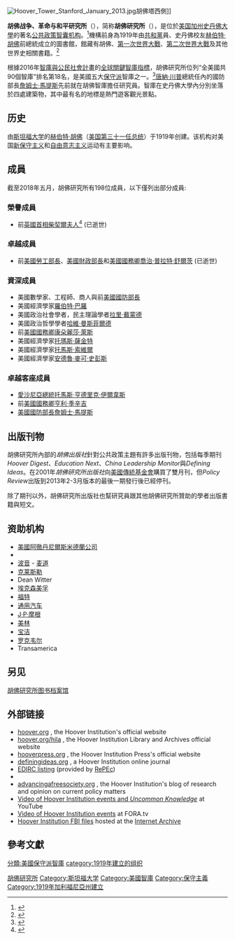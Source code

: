 {{noteTA
|G1=美国总统
|G2=PP
|1=zh-cn:斯坦福; zh-sg:斯坦福; zh-tw:史丹佛; zh-hk:史丹福; zh-mo:史丹福;
}}
{{about|[[美国|美国]]的[[公共政策|公共政策]][[智庫|智囊机构]]|胡佛研究所檔案館|胡佛研究所圖書檔案館}}
{{infobox organization
|name=胡佛戰爭、革命與和平研究所
|motto = 思想定義自由社會
|formation = {{start date and age|1919}}
|type = [[公共政策|公共政策]] [[智库|智库]]
|leader_title = 理事
|leader_name = {{tsl|en|Thomas W. Gilligan|湯瑪斯·W·吉里根}}
|location ={{USA}}[[史丹佛大學|史丹佛大學]]434 Galvez Mall<br>94305<br> <br>{{USA}}[[华盛顿|华盛顿]]1399 New York Ave. NW, S-500 The Johnson Center<br>20005
| revenue = $69,477,000<ref name="Annual Report 2015">{{cite web | url=http://www.hoover.org/about/reports/2015 | title=Annual Report 2015 | date=31 August 2015 | website=Hoover Institution | accessdate=15 April 2016 | archive-date=2020-08-15 | archive-url=https://web.archive.org/web/20200815041532/https://www.hoover.org/about/reports/2015 | dead-url=no }}</ref>
| revenue_year = 2015
| expenses = $59,910,000
| expenses_year = 2015
|website = [http://www.hoover.org hoover.org]
}}
[[Image:Hoover_Tower_Stanford_January_2013.jpg|thumb]]胡佛塔西側]]

'''胡佛战争、革命与和平研究所'''（{{lang-en|The Hoover Institution on War, Revolution, and Peace}}），简称'''胡佛研究所'''（{{lang-en|Hoover Institution}}），是位於[[美国|美国]][[加利福尼亞州|加州]][[史丹佛大學|史丹佛大學]]的著名[[公共政策|公共政策]][[智庫|智囊机构]]。<ref>{{Cite web|title=About Hoover|url=https://www.hoover.org/about|accessdate=2019-09-03|work=Hoover Institution|language=en|archive-date=2021-05-06|archive-url=https://web.archive.org/web/20210506021245/https://www.hoover.org/about|dead-url=no}}</ref>機構前身為1919年由[[共和黨_(美國)|共和黨]]員、史丹佛校友[[赫伯特·胡佛|赫伯特·胡佛]]前總統成立的圖書館，館藏有胡佛、[[第一次世界大戰|第一次世界大戰]]、[[第二次世界大戰|第二次世界大戰]]及其他世界史相關書籍。<ref>{{Cite web|title=Mission/History|url=https://www.hoover.org/about/missionhistory|accessdate=2019-09-03|work=Hoover Institution|language=en|archive-date=2021-05-07|archive-url=https://web.archive.org/web/20210507044102/https://www.hoover.org/about/missionhistory|dead-url=no}}</ref>

根據2016年[[智庫與公民社會計畫|智庫與公民社會計畫]]的[[全球關鍵智庫指標|全球關鍵智庫指標]]，胡佛研究所位列“全美國共90個智庫”排名第18名，是美國五大[[保守派|保守派]]智庫之一。<ref name="華府智庫對美國臺海兩岸政策制定之影響_2006">{{cite book|title=華府智庫對美國臺海兩岸政策制定之影響|url=https://books.google.com.tw/books?id=5fKLAQAAQBAJ&pg=PA184&dq=%E5%93%88%E5%BE%B7%E9%81%9C%E7%A0%94%E7%A9%B6%E6%89%80&hl=zh-TW&sa=X&ved=0ahUKEwjl-pu74rDdAhVKEHAKHSxeAboQ6AEILDAB#v=onepage&q=%E5%93%88%E5%BE%B7%E9%81%9C%E7%A0%94%E7%A9%B6%E6%89%80&f=false|publisher=秀威資訊|author=郭壽旺|isbn=9789867080707|page=184|language=zh-tw|date=2006-07-01|access-date=2018-09-10|archive-date=2018-09-10|archive-url=https://web.archive.org/web/20180910204408/https://books.google.com.tw/books?id=5fKLAQAAQBAJ&pg=PA184&dq=%E5%93%88%E5%BE%B7%E9%81%9C%E7%A0%94%E7%A9%B6%E6%89%80&hl=zh-TW&sa=X&ved=0ahUKEwjl-pu74rDdAhVKEHAKHSxeAboQ6AEILDAB#v=onepage&q=%E5%93%88%E5%BE%B7%E9%81%9C%E7%A0%94%E7%A9%B6%E6%89%80&f=false|dead-url=no}}</ref>[[唐納·川普|唐納·川普]]總統任內的國防部長[[詹姆士·馬提斯|詹姆士·馬提斯]]先前就在胡佛智庫擔任研究員。智庫在史丹佛大學內分別坐落於四處建築物，其中最有名的地標是熱門遊客觀光景點{{tsl|en|Hoover Tower|胡佛塔}}。

==历史==
由[[斯坦福大学|斯坦福大学]]的[[赫伯特·胡佛|赫伯特·胡佛]]（[[美國總統|美国第三十一任总统]]）于1919年创建。该机构对美国[[新保守主义|新保守主义]]和[[自由意志主义|自由意志主义]]运动有主要影响。

== 成員 ==
截至2018年五月，胡佛研究所有198位成員，以下僅列出部分成員:

=== 榮譽成員 ===
* 前[[英國首相|英國首相]][[柴契爾夫人|柴契爾夫人]]<ref name="Honorary Fellow">{{cite web | title = Honorary Fellow | publisher = Hoover Institution [[Stanford_University|Stanford University]] | year = 2010 | url = http://www.hoover.org/profiles/margaret-thatcher | accessdate = January 4, 2017 | archive-date = 2020-10-21 | archive-url = https://web.archive.org/web/20201021001040/https://www.hoover.org/profiles/margaret-thatcher | dead-url = no }}</ref> (已逝世)

=== 卓越成員 ===
* 前[[美國勞工部長|美國勞工部長]]、[[美國財政部長|美國財政部長]]和[[美國國務卿|美國國務卿]][[喬治·普拉特·舒爾茨|喬治·普拉特·舒爾茨]] (已逝世)

=== 資深成員 ===
* 美國數學家、工程師、商人與前[[美國國防部長|美國國防部長]]{{tsl|en|William Perry|威廉·佩芮}}
* 美國經濟學家[[羅伯特·巴羅|羅伯特·巴羅]]
* 美國政治社會學者，民主理論學者[[拉里·戴蒙德|拉里·戴蒙德]]
* 美國政治哲學學者[[哈維·曼斯菲爾德|哈維·曼斯菲爾德]]
* 前[[美國國務卿|美國國務卿]][[康朵麗莎·萊斯|康朵麗莎·萊斯]]
* 美國經濟學家[[托瑪斯·薩金特|托瑪斯·薩金特]]
* 美國經濟學家[[托馬斯·索維爾|托馬斯·索維爾]]
* 美國經濟學家[[安德魯·麥可·史彭斯|安德魯·麥可·史彭斯]]

=== 卓越客座成員 ===
* [[愛沙尼亞總統|愛沙尼亞總統]][[托馬斯·亨德里克·伊爾韋斯|托馬斯·亨德里克·伊爾韋斯]]
* 前[[美國國務卿|美國國務卿]][[亨利·季辛吉|亨利·季辛吉]]
* [[美國國防部長|美國國防部長]][[詹姆士·馬提斯|詹姆士·馬提斯]]

== 出版刊物 ==
胡佛研究所內部的''胡佛出版社''針對公共政策主題有許多出版刊物，包括每季期刊''Hoover Digest''、''Education Next''、''China Leadership Monitor''與''Defining Ideas''。在2001年''胡佛研究所出版社''向[[美國傳統基金會|美國傳統基金會]]購買了雙月刊{{tsl|en|Policy Review|''Policy Review''}}，但''Policy Review''出版到2013年2-3月版本的最後一期發行後已經停刊。

除了期刊以外，胡佛研究所出版社也幫研究員跟其他胡佛研究所贊助的學者出版書籍與短文。

==资助机构==
*[[美國阿徹丹尼爾斯米德蘭公司|美國阿徹丹尼爾斯米德蘭公司]]
* {{link-en|大西洋富田公司|Arco}}
* [[波音|波音]] - [[麦克唐纳-道格拉斯公司|麦道]]
* [[克莱斯勒|克莱斯勒]] 
* Dean Witter 
* [[埃克森美孚|埃克森美孚]] 
* [[福特|福特]] 
* [[通用汽车|通用汽车]]
* [[J·P·摩根|J·P·摩根]]
* [[美林集团|美林]]
* [[宝洁|宝洁]]
* [[罗克韦尔|罗克韦尔]]
* Transamerica

==另见==
[[胡佛研究所图书档案馆|胡佛研究所图书档案馆]]

==外部链接==
* [http://www.hoover.org/ hoover.org] {{Wayback|url=http://www.hoover.org/ |date=20130715105325 }}, the Hoover Institution's official website
* [http://www.hoover.org/hila hoover.org/hila] {{Wayback|url=http://www.hoover.org/hila |date=20100609134040 }}, the Hoover Institution Library and Archives official website
* [http://hooverpress.org/ hooverpress.org] {{Wayback|url=http://hooverpress.org/ |date=20190911003126 }}, the Hoover Institution Press's official website
* [http://www.hoover.org/publications/defining-ideas definingideas.org] {{Wayback|url=http://www.hoover.org/publications/defining-ideas |date=20210428065440 }}, a Hoover Institution online journal
* [https://edirc.repec.org/data/hostaus.html EDIRC listing] {{Wayback|url=https://edirc.repec.org/data/hostaus.html |date=20210419042417 }} (provided by [[RePEc|RePEc]])
* {{Dmoz|Regional/North_America/United_States/Society_and_Culture/Politics/Policy_Institutes/Hoover_Institution/}}
* [http://www.advancingafreesociety.org/ advancingafreesociety.org] {{Wayback|url=http://www.advancingafreesociety.org/ |date=20210420212006 }}, the Hoover Institution's blog of research and opinion on current policy matters
* [http://www.youtube.com/hooverinstitution Video of Hoover Institution events and ''Uncommon Knowledge''] {{Wayback|url=http://www.youtube.com/hooverinstitution |date=20140215155542 }} at YouTube
* [https://web.archive.org/web/20071215055012/http://fora.tv/hoover/ Video of Hoover Institution events] at FORA.tv
* [https://archive.org/details/foia_Hoover_Institution-HQ_-1_thru_5 Hoover Institution FBI files] hosted at the [[Internet_Archive|Internet Archive]]

== 參考文獻 ==
{{Reflist}}

{{斯坦福大学}}
{{Authority control}}
[[Category:胡佛研究所|]]
[[Category:斯坦福大学|Category:斯坦福大学]]
[[Category:美國智庫|Category:美國智庫]]
[[Category:保守主義|Category:保守主義]]
[[分類:美國保守派智庫|分類:美國保守派智庫]]
[[category:1919年建立的组织|category:1919年建立的组织]]
[[Category:1919年加利福尼亞州建立|Category:1919年加利福尼亞州建立]]